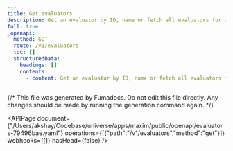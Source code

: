 ```yaml
---
title: Get evaluators
description: Get an evaluator by ID, name or fetch all evaluators for a workspace
full: true
_openapi:
  method: GET
  route: /v1/evaluators
  toc: []
  structuredData:
    headings: []
    contents:
      - content: Get an evaluator by ID, name or fetch all evaluators for a workspace
---
```


{/* This file was generated by Fumadocs.
Do not edit this file directly. Any changes should be made by running the generation command again. */}

<APIPage document={"/Users/akshay/Codebase/universe/apps/maxim/public/openapi/evaluators-79496bae.yaml"} operations={[{"path":"/v1/evaluators","method":"get"}]} webhooks={[]} hasHead={false} />